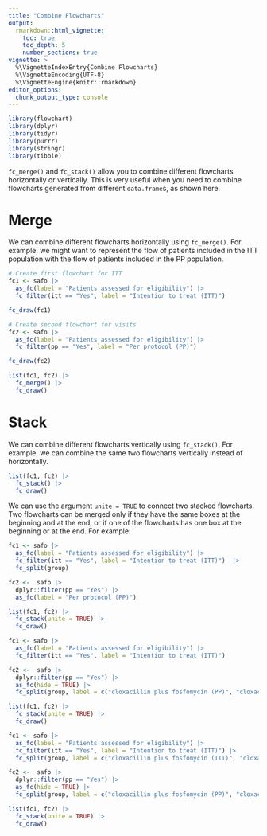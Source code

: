 ```yaml
---
title: "Combine Flowcharts"
output:
  rmarkdown::html_vignette:
    toc: true
    toc_depth: 5
    number_sections: true
vignette: >
  %\VignetteIndexEntry{Combine Flowcharts}
  %\VignetteEncoding{UTF-8}
  %\VignetteEngine{knitr::rmarkdown}
editor_options:
  chunk_output_type: console
---
```


```r
library(flowchart)
library(dplyr)
library(tidyr)
library(purrr)
library(stringr)
library(tibble)
```

`fc_merge()` and `fc_stack()` allow you to combine different flowcharts horizontally or vertically. This is very useful when you need to combine flowcharts generated from different `data.frame`s, as shown here. 

# Merge

We can combine different flowcharts horizontally using `fc_merge()`. For example, we might want to represent the flow of patients included in the ITT population with the flow of patients included in the PP population.

```r
# Create first flowchart for ITT
fc1 <- safo |> 
  as_fc(label = "Patients assessed for eligibility") |>
  fc_filter(itt == "Yes", label = "Intention to treat (ITT)")

fc_draw(fc1)

# Create second flowchart for visits
fc2 <- safo |> 
  as_fc(label = "Patients assessed for eligibility") |>
  fc_filter(pp == "Yes", label = "Per protocol (PP)")

fc_draw(fc2)

list(fc1, fc2) |> 
  fc_merge() |> 
  fc_draw()
```

# Stack

We can combine different flowcharts vertically using `fc_stack()`. For example, we can combine the same two flowcharts vertically instead of horizontally.

```r
list(fc1, fc2) |> 
  fc_stack() |> 
  fc_draw()
```

We can use the argument `unite = TRUE` to connect two stacked flowcharts. Two flowcharts can be merged only if they have the same boxes at the beginning and at the end, or if one of the flowcharts has one box at the beginning or at the end. For example:

```r
fc1 <- safo |> 
  as_fc(label = "Patients assessed for eligibility") |>
  fc_filter(itt == "Yes", label = "Intention to treat (ITT)")  |> 
  fc_split(group)

fc2 <-  safo |> 
  dplyr::filter(pp == "Yes") |> 
  as_fc(label = "Per protocol (PP)")

list(fc1, fc2) |> 
  fc_stack(unite = TRUE) |> 
  fc_draw()
```

```r
fc1 <- safo |> 
  as_fc(label = "Patients assessed for eligibility") |>
  fc_filter(itt == "Yes", label = "Intention to treat (ITT)") 

fc2 <-  safo |> 
  dplyr::filter(pp == "Yes") |> 
  as_fc(hide = TRUE) |> 
  fc_split(group, label = c("cloxacillin plus fosfomycin (PP)", "cloxacillin alone (PP)"), text_pattern = "{label}\n{n}") 

list(fc1, fc2) |> 
  fc_stack(unite = TRUE) |> 
  fc_draw()
```

```r
fc1 <- safo |> 
  as_fc(label = "Patients assessed for eligibility") |>
  fc_filter(itt == "Yes", label = "Intention to treat (ITT)") |> 
  fc_split(group, label = c("cloxacillin plus fosfomycin (ITT)", "cloxacillin alone (ITT)"))

fc2 <-  safo |> 
  dplyr::filter(pp == "Yes") |> 
  as_fc(hide = TRUE) |> 
  fc_split(group, label = c("cloxacillin plus fosfomycin (PP)", "cloxacillin alone (PP)"), text_pattern = "{label}\n{n}") 

list(fc1, fc2) |> 
  fc_stack(unite = TRUE) |> 
  fc_draw()
```
